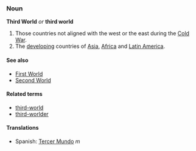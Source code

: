 ===Noun===
'''Third World''' ''or'' '''third world'''

# Those countries not aligned with the west or the east during the [[Cold War]].
# The [[developing]] countries of [[Asia]], [[Africa]] and [[Latin America]].
<!-- # Minority groups as a whole. - Is this truly a meaning of "Third World"? -->

====See also====
*[[First World]]
*[[Second World]]

====Related terms====
*[[third-world]]
*[[third-worlder]]

====Translations====
*Spanish: [[Tercer Mundo]] ''m''